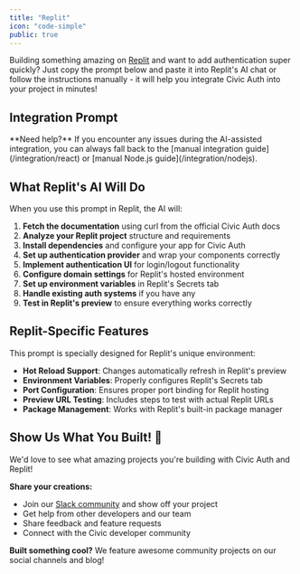 ```yaml
---
title: "Replit"
icon: "code-simple"
public: true
---
```



Building something amazing on [Replit](https://replit.com/) and want to add authentication super quickly? Just copy the prompt below and paste it into Replit's AI chat or follow the instructions manually - it will help you integrate Civic Auth into your project in minutes!

## Integration Prompt

<ReplitPrompt />

<Web3UpsellNote />

<Note>
  **Need help?** If you encounter any issues during the AI-assisted integration, you can always fall back to the [manual integration guide](/integration/react) or [manual Node.js guide](/integration/nodejs).
</Note>

## What Replit's AI Will Do

When you use this prompt in Replit, the AI will:

1. **Fetch the documentation** using curl from the official Civic Auth docs
2. **Analyze your Replit project** structure and requirements
3. **Install dependencies** and configure your app for Civic Auth
4. **Set up authentication provider** and wrap your components correctly
5. **Implement authentication UI** for login/logout functionality
6. **Configure domain settings** for Replit's hosted environment
7. **Set up environment variables** in Replit's Secrets tab
8. **Handle existing auth systems** if you have any
9. **Test in Replit's preview** to ensure everything works correctly

## Replit-Specific Features

This prompt is specially designed for Replit's unique environment:

- **Hot Reload Support**: Changes automatically refresh in Replit's preview
- **Environment Variables**: Properly configures Replit's Secrets tab
- **Port Configuration**: Ensures proper port binding for Replit hosting
- **Preview URL Testing**: Includes steps to test with actual Replit URLs
- **Package Management**: Works with Replit's built-in package manager

## Show Us What You Built! 🚀

We'd love to see what amazing projects you're building with Civic Auth and Replit! 

**Share your creations:**
- Join our [Slack community](https://join.slack.com/t/civic-developers/shared_invite/zt-37tv9fyo7-aDT43mUjOFQwdQFmfZLTRw) and show off your project
- Get help from other developers and our team
- Share feedback and feature requests
- Connect with the Civic developer community

**Built something cool?** We feature awesome community projects on our social channels and blog!
